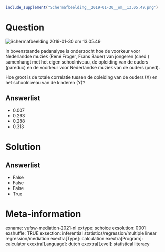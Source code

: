 ```r
include_supplement("Schermafbeelding__2019-01-30__om__13.05.49.png")
```

Question
========
<img src="Schermafbeelding__2019-01-30__om__13.05.49.png"
class="fr-fic fr-dii tvcss_2"
alt="Schermafbeelding 2019-01-30 om 13.05.49" />  
  
In bovenstaande padanalyse is onderzocht hoe de voorkeur voor
Nederlandse muziek (René Froger, Frans Bauer) van jongeren (cned )
samenhangt met het eigen schoolniveau, de opleiding van de ouders
(pareduc) en de voorkeur voor Nederlandse muziek van de ouders (pned).  

Hoe groot is de totale correlatie tussen de opleiding van de ouders (X)
en het schoolniveau van de kinderen (Y)?

Answerlist
----------
* 0.007
* 0.263
* 0.288
* 0.313

Solution
========










Answerlist
----------
* False
* False
* False
* True

Meta-information
================
exname: vufsw-mediation-2021-nl
extype: schoice
exsolution: 0001
exshuffle: TRUE
exsection: inferential statistics/regression/multiple linear regression/mediation
exextra[Type]: calculation
exextra[Program]: calculator
exextra[Language]: dutch
exextra[Level]: statistical literacy

